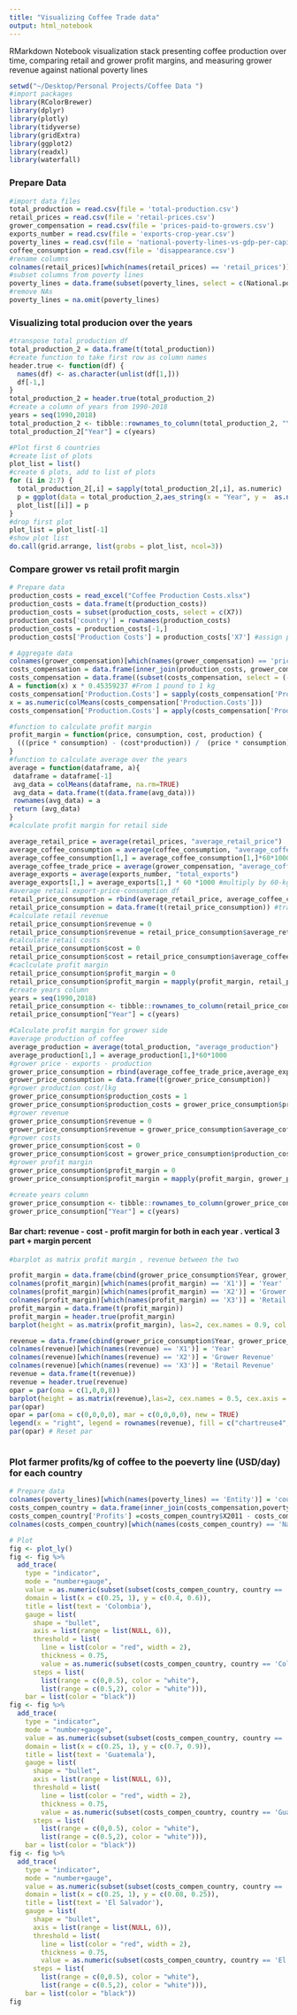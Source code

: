```yaml
---
title: "Visualizing Coffee Trade data"
output: html_notebook
---
```


RMarkdown Notebook visualization stack presenting coffee production over time, comparing retail and grower profit margins, and measuring grower revenue against national poverty lines

```r
setwd("~/Desktop/Personal Projects/Coffee Data ")
#import packages 
library(RColorBrewer)
library(dplyr)
library(plotly)
library(tidyverse)
library(gridExtra)
library(ggplot2)
library(readxl)
library(waterfall)

```

### Prepare Data

```r
#import data files 
total_production = read.csv(file = 'total-production.csv')
retail_prices = read.csv(file = 'retail-prices.csv')
grower_compensation = read.csv(file = 'prices-paid-to-growers.csv') 
exports_number = read.csv(file = 'exports-crop-year.csv')
poverty_lines = read.csv(file = 'national-poverty-lines-vs-gdp-per-capita.csv')
coffee_consumption = read.csv(file = 'disappearance.csv')
#rename columns
colnames(retail_prices)[which(names(retail_prices) == 'retail_prices')] = 'country'
#subset columns from poverty lines
poverty_lines = data.frame(subset(poverty_lines, select = c(National.poverty.lines..Jolliffe.and.Prydz..2016..,Entity,Year)))                             
#remove NAs 
poverty_lines = na.omit(poverty_lines) 
```

### Visualizing total producion over the years
```r
#transpose total production df
total_production_2 = data.frame(t(total_production))
#create function to take first row as column names
header.true <- function(df) {
  names(df) <- as.character(unlist(df[1,]))
  df[-1,]
}
total_production_2 = header.true(total_production_2)
#create a column of years from 1990-2018
years = seq(1990,2018)
total_production_2 <- tibble::rownames_to_column(total_production_2, "Year")
total_production_2["Year"] = c(years)
```


```r
#Plot first 6 countries
#create list of plots 
plot_list = list()
#create 6 plots, add to list of plots
for (i in 2:7) {
  total_production_2[,i] = sapply(total_production_2[,i], as.numeric)
  p = ggplot(data = total_production_2,aes_string(x = "Year", y =  as.name((colnames(total_production_2[i]))))) + geom_point(stat = "identity") 
  plot_list[[i]] = p
}
#drop first plot
plot_list = plot_list[-1]
#show plot list
do.call(grid.arrange, list(grobs = plot_list, ncol=3))
```

### Compare grower vs retail profit margin  
```r
# Prepare data
production_costs = read_excel("Coffee Production Costs.xlsx")
production_costs = data.frame(t(production_costs))
production_costs = subset(production_costs, select = c(X7))
production_costs['country'] = rownames(production_costs)
production_costs = production_costs[-1,]
production_costs['Production Costs'] = production_costs['X7'] #assign production cost column

# Aggregate data
colnames(grower_compensation)[which(names(grower_compensation) == 'prices_paid_to_growers')] = 'country' #rename country column
costs_compensation = data.frame(inner_join(production_costs, grower_compensation)) #take overlap between porouduction cost and grower compensation 
costs_compensation = data.frame((subset(costs_compensation, select = (-c(X7)))))
A = function(x) x * 0.45359237 #From 1 pound to 1 kg 
costs_compensation['Production.Costs'] = sapply(costs_compensation['Production.Costs'], as.numeric)
x = as.numeric(colMeans(costs_compensation['Production.Costs']))
costs_compensation['Production.Costs'] = apply(costs_compensation['Production.Costs'],2, A)
```

```r
#function to calculate profit margin 
profit_margin = function(price, consumption, cost, production) {
  (((price * consumption) - (cost*production)) /  (price * consumption)) 
}
#function to calculate average over the years
average = function(dataframe, a){
 dataframe = dataframe[-1]
 avg_data = colMeans(dataframe, na.rm=TRUE)
 avg_data = data.frame(t(data.frame(avg_data)))
 rownames(avg_data) = a
 return (avg_data)
}
#calculate profit margin for retail side 

average_retail_price = average(retail_prices, "average_retail_price")
average_coffee_consumption = average(coffee_consumption, "average_coffee_consumption")
average_coffee_consumption[1,] = average_coffee_consumption[1,]*60*1000 #multiply by 60-kg thousand bags 
average_coffee_trade_price = average(grower_compensation, "average_coffee_trade_price")
average_exports = average(exports_number, "total_exports")
average_exports[1,] = average_exports[1,] * 60 *1000 #multiply by 60-kg thousand bags 
#average retail export-price-consumption df
retail_price_consumption = rbind(average_retail_price, average_coffee_consumption,average_coffee_trade_price, average_exports)
retail_price_consumption = data.frame(t(retail_price_consumption)) #transpose
#calculate retail revenue 
retail_price_consumption$revenue = 0 
retail_price_consumption$revenue = retail_price_consumption$average_retail_price * retail_price_consumption$average_coffee_consumption
#calculate retail costs
retail_price_consumption$cost = 0 
retail_price_consumption$cost = retail_price_consumption$average_coffee_trade_price*retail_price_consumption$total_exports
#caclculate profit margin 
retail_price_consumption$profit_margin = 0 
retail_price_consumption$profit_margin = mapply(profit_margin, retail_price_consumption$average_retail_price,retail_price_consumption$average_coffee_consumption, retail_price_consumption$average_coffee_trade_price,retail_price_consumption$total_exports)
#create years column 
years = seq(1990,2018)
retail_price_consumption <- tibble::rownames_to_column(retail_price_consumption, "Year")
retail_price_consumption["Year"] = c(years)
```


```r
#Calculate profit margin for grower side 
#average production of coffee
average_production = average(total_production, "average_production")
average_production[1,] = average_production[1,]*60*1000
#grower price - exports - production 
grower_price_consumption = rbind(average_coffee_trade_price,average_exports, average_production)
grower_price_consumption = data.frame(t(grower_price_consumption))
#grower production cost/lkg 
grower_price_consumption$production_costs = 1
grower_price_consumption$production_costs = grower_price_consumption$production_costs * as.numeric(colMeans(costs_compensation['Production.Costs']))
#grower revenue 
grower_price_consumption$revenue = 0 
grower_price_consumption$revenue = grower_price_consumption$average_coffee_trade_price*grower_price_consumption$total_exports
#grower costs 
grower_price_consumption$cost = 0 
grower_price_consumption$cost = grower_price_consumption$production_costs*grower_price_consumption$average_production 
#grower profit margin 
grower_price_consumption$profit_margin = 0 
grower_price_consumption$profit_margin = mapply(profit_margin, grower_price_consumption$average_coffee_trade_price,grower_price_consumption$total_exports, grower_price_consumption$production_costs,grower_price_consumption$average_production)

#create years column 
grower_price_consumption <- tibble::rownames_to_column(grower_price_consumption, "Year")
grower_price_consumption["Year"] = c(years)
```
#### Bar chart: revenue - cost - profit margin for both in each year . vertical 3 part + margin percent
```r
#barplot as matrix profit margin , revenue between the two 

profit_margin = data.frame(cbind(grower_price_consumption$Year, grower_price_consumption$profit_margin, retail_price_consumption$profit_margin))
colnames(profit_margin)[which(names(profit_margin) == 'X1')] = 'Year'
colnames(profit_margin)[which(names(profit_margin) == 'X2')] = 'Grower Profit Margin'
colnames(profit_margin)[which(names(profit_margin) == 'X3')] = 'Retail Profit Margin'
profit_margin = data.frame(t(profit_margin))
profit_margin = header.true(profit_margin)
barplot(height = as.matrix(profit_margin), las=2, cex.names = 0.9, col = c("chartreuse4","cadetblue3"), beside = TRUE, legend=TRUE, ylim = c(0,1.5))

revenue = data.frame(cbind(grower_price_consumption$Year, grower_price_consumption$revenue, retail_price_consumption$revenue))
colnames(revenue)[which(names(revenue) == 'X1')] = 'Year'
colnames(revenue)[which(names(revenue) == 'X2')] = 'Grower Revenue'
colnames(revenue)[which(names(revenue) == 'X3')] = 'Retail Revenue'
revenue = data.frame(t(revenue))
revenue = header.true(revenue)
opar = par(oma = c(1,0,0,8))
barplot(height = as.matrix(revenue),las=2, cex.names = 0.5, cex.axis = 0.5,  col = c("chartreuse4","cadetblue3"), beside = TRUE, yaxp=c(0, max(revenue), 5))
par(opar)
opar = par(oma = c(0,0,0,0), mar = c(0,0,0,0), new = TRUE)
legend(x = "right", legend = rownames(revenue), fill = c("chartreuse4","cadetblue3"), bty = "n", y.intersp = 2)
par(opar) # Reset par



```




### Plot farmer profits/kg of coffee to the poeverty lỉne (USD/day) for each country 
```r
# Prepare data
colnames(poverty_lines)[which(names(poverty_lines) == 'Entity')] = 'country'
costs_compen_country = data.frame(inner_join(costs_compensation,poverty_lines))
costs_compen_country['Profits'] =costs_compen_country$X2011 - costs_compen_country$Production.Costs
colnames(costs_compen_country)[which(names(costs_compen_country) == 'National.poverty.lines..Jolliffe.and.Prydz..2016..')] = 'Poverty Lines'
```

```r
# Plot
fig <- plot_ly()
fig <- fig %>%
  add_trace(
    type = "indicator",
    mode = "number+gauge",
    value = as.numeric(subset(subset(costs_compen_country, country == 'Colombia'),select = c(Profits))),
    domain = list(x = c(0.25, 1), y = c(0.4, 0.6)),
    title = list(text = 'Colombia'),
    gauge = list(
      shape = "bullet",
      axis = list(range = list(NULL, 6)),
      threshold = list(
        line = list(color = "red", width = 2),
        thickness = 0.75,
        value = as.numeric(subset(costs_compen_country, country == 'Colombia')['Poverty Lines'])),
      steps = list(
        list(range = c(0,0.5), color = "white"),
        list(range = c(0.5,2), color = "white"))),
    bar = list(color = "black"))
fig <- fig %>%
  add_trace(
    type = "indicator",
    mode = "number+gauge",
    value = as.numeric(subset(subset(costs_compen_country, country == 'Guatemala'),select = c(Profits))),
    domain = list(x = c(0.25, 1), y = c(0.7, 0.9)),
    title = list(text = 'Guatemala'),
    gauge = list(
      shape = "bullet",
      axis = list(range = list(NULL, 6)),
      threshold = list(
        line = list(color = "red", width = 2),
        thickness = 0.75,
        value = as.numeric(subset(costs_compen_country, country == 'Guatemala')['Poverty Lines'])),
      steps = list(
        list(range = c(0,0.5), color = "white"),
        list(range = c(0.5,2), color = "white"))),
    bar = list(color = "black"))
fig <- fig %>%
  add_trace(
    type = "indicator",
    mode = "number+gauge",
    value = as.numeric(subset(subset(costs_compen_country, country == 'El Salvador'),select = c(Profits))),
    domain = list(x = c(0.25, 1), y = c(0.08, 0.25)),
    title = list(text = 'El Salvador'),
    gauge = list(
      shape = "bullet",
      axis = list(range = list(NULL, 6)),
      threshold = list(
        line = list(color = "red", width = 2),
        thickness = 0.75,
        value = as.numeric(subset(costs_compen_country, country == 'El Salvador')['Poverty Lines'])),
      steps = list(
        list(range = c(0,0.5), color = "white"),
        list(range = c(0.5,2), color = "white"))),
    bar = list(color = "black"))
fig

```




